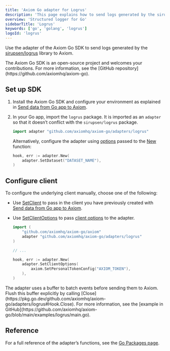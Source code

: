 ```yaml
---
title: 'Axiom Go adapter for Logrus'
description: 'This page explains how to send logs generated by the sirupsen/logrus library to Axiom.'
overview: 'Structured logger for Go'
sidebarTitle: 'Logrus'
keywords: ['go', 'golang', 'logrus']
logoId: 'logrus'
---
```



Use the adapter of the Axiom Go SDK to send logs generated by the [sirupsen/logrus](https://github.com/sirupsen/logrus) library to Axiom.

<Note>
The Axiom Go SDK is an open-source project and welcomes your contributions. For more information, see the [GitHub repository](https://github.com/axiomhq/axiom-go).
</Note>

<Prerequisites />

## Set up SDK

1. Install the Axiom Go SDK and configure your environment as explained in [Send data from Go app to Axiom](/guides/go).
1. In your Go app, import the `logrus` package. It is imported as an `adapter` so that it doesn’t conflict with the `sirupsen/logrus` package.

    ```go
    import adapter "github.com/axiomhq/axiom-go/adapters/logrus"
    ```

    Alternatively, configure the adapter using [options](https://pkg.go.dev/github.com/axiomhq/axiom-go/adapters/logrus#Option) passed to the [New](https://pkg.go.dev/github.com/axiomhq/axiom-go/adapters/logrus#New) function:

    ```go
    hook, err := adapter.New(
        adapter.SetDataset("DATASET_NAME"),
    )
    ```

    <ReplaceDataset />

## Configure client

To configure the underlying client manually, choose one of the following:

- Use [SetClient](https://pkg.go.dev/github.com/axiomhq/axiom-go/adapters/logrus#SetClient) to pass in the client you have previously created with [Send data from Go app to Axiom](/guides/go).
- Use [SetClientOptions](https://pkg.go.dev/github.com/axiomhq/axiom-go/adapters/logrus#SetClientOptions) to pass [client options](https://pkg.go.dev/github.com/axiomhq/axiom-go/axiom#Option) to the adapter.

    ```go
    import (
        "github.com/axiomhq/axiom-go/axiom"
        adapter "github.com/axiomhq/axiom-go/adapters/logrus"
    )

    // ...

    hook, err := adapter.New(
        adapter.SetClientOptions(
            axiom.SetPersonalTokenConfig("AXIOM_TOKEN"),
        ),
    )
    ```

<Note>
The adapter uses a buffer to batch events before sending them to Axiom. Flush this buffer explicitly by calling [Close](https://pkg.go.dev/github.com/axiomhq/axiom-go/adapters/logrus#Hook.Close). For more information, see the [example in GitHub](https://github.com/axiomhq/axiom-go/blob/main/examples/logrus/main.go).
</Note>

## Reference

For a full reference of the adapter’s functions, see the [Go Packages page](https://pkg.go.dev/github.com/axiomhq/axiom-go/adapters/logrus).